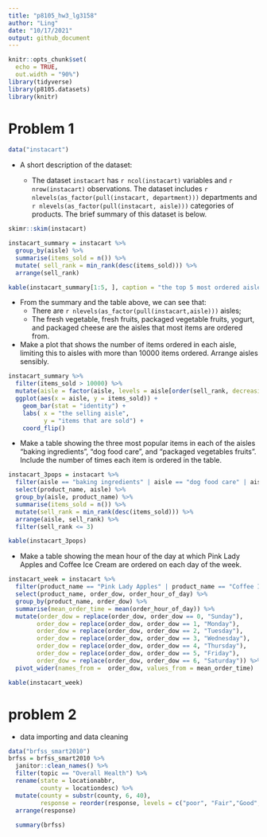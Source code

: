 ```yaml
---
title: "p8105_hw3_lg3158"
author: "Ling"
date: "10/17/2021"
output: github_document
---
```


```r
knitr::opts_chunk$set(
  echo = TRUE,
  out.width = "90%")
library(tidyverse)
library(p8105.datasets)
library(knitr)
```

# Problem 1

```r
data("instacart")
```

- A short description of the dataset:

  - The dataset `instacart` has `r ncol(instacart)` variables and `r nrow(instacart)` observations. The dataset includes `r nlevels(as_factor(pull(instacart, department)))` departments and `r nlevels(as_factor(pull(instacart, aisle)))` categories of products. The brief summary of this dataset is below.

```r
skimr::skim(instacart)
```


```r

instacart_summary = instacart %>%
  group_by(aisle) %>%
  summarise(items_sold = n()) %>%
  mutate( sell_rank = min_rank(desc(items_sold))) %>%
  arrange(sell_rank)

kable(instacart_summary[1:5, ], caption = "the top 5 most ordered aisles")
```

- From the summary and the table above, we can see that:
  - There are `r nlevels(as_factor(pull(instacart,aisle)))` aisles;
  - The fresh vegetable, fresh fruits, packaged vegetable fruits, yogurt, and packaged cheese are the aisles that most items are ordered from.
  
- Make a plot that shows the number of items ordered in each aisle, limiting this to aisles with more than 10000 items ordered. Arrange aisles sensibly.

```r
instacart_summary %>%
  filter(items_sold > 10000) %>%
  mutate(aisle = factor(aisle, levels = aisle[order(sell_rank, decreasing = T)])) %>%
  ggplot(aes(x = aisle, y = items_sold)) +
    geom_bar(stat = "identity") +
    labs( x = "the selling aisle",
          y = "items that are sold") +
    coord_flip()
```

- Make a table showing the three most popular items in each of the aisles “baking ingredients”, “dog food care”, and “packaged vegetables fruits”. Include the number of times each item is ordered in the table.

```r
instacart_3pops = instacart %>%
  filter(aisle == "baking ingredients" | aisle == "dog food care" | aisle ==  "packaged vegetables fruits") %>%
  select(product_name, aisle) %>%
  group_by(aisle, product_name) %>%
  summarise(items_sold = n()) %>%
  mutate(sell_rank = min_rank(desc(items_sold))) %>%
  arrange(aisle, sell_rank) %>%
  filter(sell_rank <= 3)

kable(instacart_3pops)
```

- Make a table showing the mean hour of the day at which Pink Lady Apples and Coffee Ice Cream are ordered on each day of the week.
```r
instacart_week = instacart %>%
  filter(product_name == "Pink Lady Apples" | product_name == "Coffee Ice Cream") %>%
  select(product_name, order_dow, order_hour_of_day) %>%
  group_by(product_name, order_dow) %>%
  summarise(mean_order_time = mean(order_hour_of_day)) %>%
  mutate(order_dow = replace(order_dow, order_dow == 0, "Sunday"),
        order_dow = replace(order_dow, order_dow == 1, "Monday"), 
        order_dow = replace(order_dow, order_dow == 2, "Tuesday"), 
        order_dow = replace(order_dow, order_dow == 3, "Wednesday"),
        order_dow = replace(order_dow, order_dow == 4, "Thursday"),
        order_dow = replace(order_dow, order_dow == 5, "Friday"),
        order_dow = replace(order_dow, order_dow == 6, "Saturday")) %>%
  pivot_wider(names_from =  order_dow, values_from = mean_order_time)

kable(instacart_week)
```

# problem 2

- data importing and data cleaning
```r
data("brfss_smart2010") 
brfss = brfss_smart2010 %>%
  janitor::clean_names() %>%
  filter(topic == "Overall Health") %>%
  rename(state = locationabbr,
         county = locationdesc) %>%
  mutate(county = substr(county, 6, 40),
         response = reorder(response, levels = c("poor", "Fair","Good", "Very Good", "Excellent"))) %>%
  arrange(response)
  
  summary(brfss)

```

